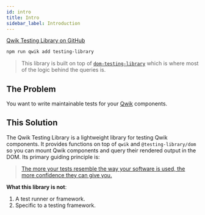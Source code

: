 ```yaml
---
id: intro
title: Intro
sidebar_label: Introduction
---
```


[Qwik Testing Library on GitHub][gh]

[gh]: https://github.com/ianlet/qwik-testing-library

```bash npm2yarn
npm run qwik add testing-library
```

> This library is built on top of [`dom-testing-library`][dom-testing-library]
> which is where most of the logic behind the queries is.

[dom-testing-library]: ../dom-testing-library/intro.mdx

## The Problem

You want to write maintainable tests for your [Qwik][qwik] components.

[qwik]: https://qwik.dev/

## This Solution

The Qwik Testing Library is a lightweight library for testing Qwik components.
It provides functions on top of `qwik` and `@testing-library/dom` so you can
mount Qwik components and query their rendered output in the DOM. Its primary
guiding principle is:

> [The more your tests resemble the way your software is used, the more
> confidence they can give you.][guiding-principle]

[guiding-principle]: https://twitter.com/kentcdodds/status/977018512689455106

**What this library is not**:

1.  A test runner or framework.
2.  Specific to a testing framework.
